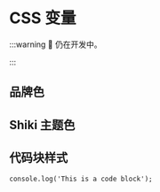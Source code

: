 # CSS 变量

:::warning 🚧 仍在开发中。

:::

## 品牌色


<CssPickerEditor />

## Shiki 主题色


<ShikiThemeSwitcher />

## 代码块样式



<CssLiveCodeEditorWithDefault defaultValue={rawCodeScss} />

```tsx title="foo.ts"
console.log('This is a code block');
```
